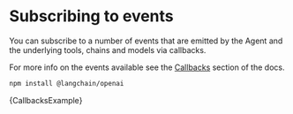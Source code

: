 
# Subscribing to events

You can subscribe to a number of events that are emitted by the Agent and the underlying tools, chains and models via callbacks.

For more info on the events available see the [Callbacks](/docs/modules/callbacks/) section of the docs.


<IntegrationInstallTooltip></IntegrationInstallTooltip>

```bash npm2yarn
npm install @langchain/openai
```

<CodeBlock language="typescript">{CallbacksExample}</CodeBlock>

